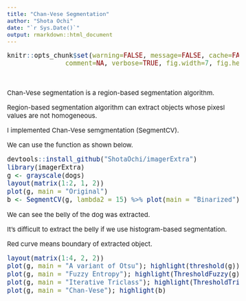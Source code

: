 ```yaml
---
title: "Chan-Vese Segmentation"
author: "Shota Ochi"
date: "`r Sys.Date()`"
output: rmarkdown::html_document
---
```


<style type="text/css">

body, td {
   font-size: 15px;
}
code.r{
  font-size: 15px;
}
pre {
  font-size: 15px;
}
</style>

```r
knitr::opts_chunk$set(warning=FALSE, message=FALSE, cache=FALSE, 
               comment=NA, verbose=TRUE, fig.width=7, fig.height=7, dev='jpeg',dev.args=list(quality=50))
```

<br />

Chan-Vese segmentation is a region-based segmentation algorithm.

Region-based segmentation algorithm can extract objects whose pixesl values are not homogeneous.

I implemented Chan-Vese semgmentation (SegmentCV).

We can use the function as shown below.

```r
devtools::install_github("ShotaOchi/imagerExtra")
library(imagerExtra)
g <- grayscale(dogs)
layout(matrix(1:2, 1, 2))
plot(g, main = "Original")
b <- SegmentCV(g, lambda2 = 15) %>% plot(main = "Binarized")
```

We can see the belly of the dog was extracted.

It's difficult to extract the belly if we use histogram-based segmentation.

Red curve means boundary of extracted object.

```r
layout(matrix(1:4, 2, 2))
plot(g, main = "A variant of Otsu"); highlight(threshold(g))
plot(g, main = "Fuzzy Entropy"); highlight(ThresholdFuzzy(g))
plot(g, main = "Iterative Triclass"); highlight(ThresholdTriclass(g))
plot(g, main = "Chan-Vese"); highlight(b) 
```